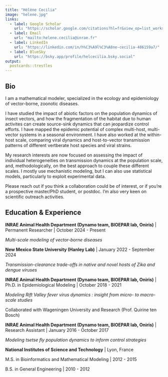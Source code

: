 ```yaml
---
title: "Hélène Cecilia"
image: "helene.jpg"
links:
  - label: Google Scholar
    url: "https://scholar.google.com/citations?hl=fr&view_op=list_works&gmla=AJsN-F48ZnzAbHallJvpclJHCmCDhOcuOs99Iw-fJHGSH1-YsJOVuOr5hRBfnC0CxGJHx_rjR8iEAHHd6KfO6EKZp6QiPwikr1Z_SmFl6HtSyvNFc9KmNaQ1ODUGpd_lvKIFacH81MjV&user=2YxfCwMAAAAJ"
  - label: Email
    url: "mailto:helene.cecilia@inrae.fr"
  - label: LinkedIn
    url: "https://linkedin.com/in/h%C3%A9l%C3%A8ne-cecilia-486159a7/"
  - label: BlueSky
    url: "https://bsky.app/profile/helcecilia.bsky.social"
output:
  postcards::trestles
---
```

 
## Bio

I am a mathematical modeler, specialized in the ecology and epidemiology of vector-borne, zoonotic diseases.

I have studied the impact of abiotic factors on the population dynamics of insect vectors, and how the fragmentation of the habitat due to human activites can create source-sink dynamics that can jeopardize control efforts. I have mapped the epidemic potential of complex multi-host, multi-vector systems in a seasonal environment. I have also worked at the within-host scale, comparing viral dynamics and host-to-vector transmission patterns of different vertberate host species and viral strains. 

My research interests are now focused on assessing the impact of individual heterogeneities on transmission dynamics at the population scale, and, methodologically, on the best approach to couple these different scales. I mostly use mechanistic modeling, but I can also use statistical models, particularly to exploit experimental data. 

Please reach out if you think a collaboration could be of interest, or if you're a prospective master/PhD student, or postdoc. I'm also very keen on scientific outreach activities.


## Education & Experience
**INRAE Animal Health Department (Dynamo team, BIOEPAR lab, Oniris)** | Permanent Researcher | October 2024 - Present

*Multi-scale modeling of vector-borne diseases*

**New Mexico State University (Hanley Lab)** | January 2022 - September 2024

*Transmission-clearance trade-offs in native and novel hosts of Zika and dengue viruses*

**INRAE Animal Health Department (Dynamo team, BIOEPAR lab, Oniris)** | Ph.D. in Epidemiological Modeling | October 2018 - 2021

*Modeling Rift Valley fever virus dynamics : insight from micro- to macro-scale
studies*

Collaborated with Wageningen University and Research (Prof. Quirine ten Bosch)

**INRAE Animal Health Department (Dynamo team, BIOEPAR lab, Oniris)** | Research Assistant | January 2016 - October 2017

*Modeling tsetse fly population dynamics to inform control strategies*

**National Institutes of Science and Technology** | Lyon, France

M.S. in Bioinformatics and Mathematical Modeling | 2012 - 2015

B.S. in General Engineering | 2010 - 2012
